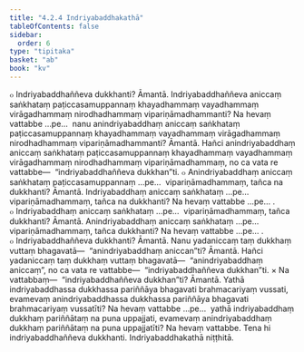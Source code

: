 ```yaml
---
title: "4.2.4 Indriyabaddhakathā"
tableOfContents: false
sidebar:
  order: 6
type: "tipitaka"
basket: "ab"
book: "kv"
---
```



<DynamicBreadcrumb />

<Division number="786" book="kv">

<Paragraph number="2454" book="kv">
๐ Indriyabaddhaññeva dukkhanti? Āmantā. Indriyabaddhaññeva aniccaṃ saṅkhataṃ paṭiccasamuppannaṃ khayadhammaṃ vayadhammaṃ virāgadhammaṃ nirodhadhammaṃ vipariṇāmadhammanti? Na hevaṃ vattabbe …pe…  nanu anindriyabaddhaṃ aniccaṃ saṅkhataṃ paṭiccasamuppannaṃ khayadhammaṃ vayadhammaṃ virāgadhammaṃ nirodhadhammaṃ vipariṇāmadhammanti? Āmantā. Hañci anindriyabaddhaṃ aniccaṃ saṅkhataṃ paṭiccasamuppannaṃ khayadhammaṃ vayadhammaṃ virāgadhammaṃ nirodhadhammaṃ vipariṇāmadhammaṃ, no ca vata re vattabbe—  “indriyabaddhaññeva dukkhan”ti.
</Paragraph>

<Paragraph number="2455" book="kv">
๐ Anindriyabaddhaṃ aniccaṃ saṅkhataṃ paṭiccasamuppannaṃ …pe…  vipariṇāmadhammaṃ, tañca na dukkhanti? Āmantā. Indriyabaddhaṃ aniccaṃ saṅkhataṃ …pe…  vipariṇāmadhammaṃ, tañca na dukkhanti? Na hevaṃ vattabbe …pe… .
</Paragraph>

<Paragraph number="2456" book="kv">
๐ Indriyabaddhaṃ aniccaṃ saṅkhataṃ …pe…  vipariṇāmadhammaṃ, tañca dukkhanti? Āmantā. Anindriyabaddhaṃ aniccaṃ saṅkhataṃ …pe…  vipariṇāmadhammaṃ, tañca dukkhanti? Na hevaṃ vattabbe …pe… .
</Paragraph>

</Division>
<Division number="787" book="kv">

<Paragraph number="2457" book="kv">
๐ Indriyabaddhaññeva dukkhanti? Āmantā. Nanu yadaniccaṃ taṃ dukkhaṃ vuttaṃ bhagavatā—  “anindriyabaddhaṃ aniccan”ti? Āmantā. Hañci yadaniccaṃ taṃ dukkhaṃ vuttaṃ bhagavatā—  “anindriyabaddhaṃ aniccaṃ”, no ca vata re vattabbe—  “indriyabaddhaññeva dukkhan”ti.
</Paragraph>

</Division>
<Division number="788" book="kv">

<Paragraph number="2458" book="kv">
× Na vattabbaṃ—  “indriyabaddhaññeva dukkhan”ti? Āmantā. Yathā indriyabaddhassa dukkhassa pariññāya bhagavati brahmacariyaṃ vussati, evamevaṃ anindriyabaddhassa dukkhassa pariññāya bhagavati brahmacariyaṃ vussatīti? Na hevaṃ vattabbe …pe…  yathā indriyabaddhaṃ dukkhaṃ pariññātaṃ na puna uppajjati, evamevaṃ anindriyabaddhaṃ dukkhaṃ pariññātaṃ na puna uppajjatīti? Na hevaṃ vattabbe. Tena hi indriyabaddhaññeva dukkhanti.

</Paragraph>
</Division>

<Paragraph number="2459" type="center" book="kv">
Indriyabaddhakathā niṭṭhitā.
</Paragraph>